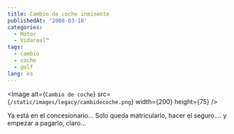 ```yaml
---
title: Cambio de coche inminente
publishedAt: '2008-03-18'
categories:
  - Motor
  - Vidareal™
tags:
  - cambio
  - coche
  - golf
lang: es
---
```


<Image
  alt={`Cambio de coche`}
  src={`/static/images/legacy/cambidecoche.png`}
  width={200}
  height={75}
/>

Ya está en el concesionario... Solo queda matricularlo, hacer el seguro.... y empezar a pagarlo, claro...
